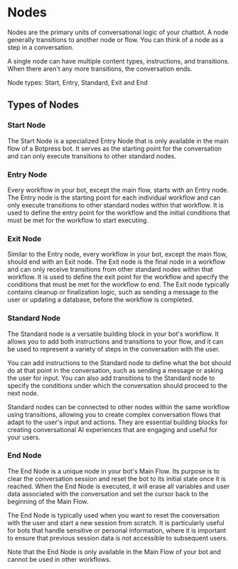 # Nodes
Nodes are the primary units of conversational logic of your chatbot. A node generally transitions to another node or flow. You can think of a node as a step in a conversation.

A single node can have multiple content types, instructions, and transitions. When there aren't any more transitions, the conversation ends.

Node types: Start, Entry, Standard, Exit and End

## Types of Nodes

### Start Node

The Start Node is a specialized Entry Node that is only available in the main flow of a Botpress bot. It serves as the starting point for the conversation and can only execute transitions to other standard nodes.

### Entry Node

Every workflow in your bot, except the main flow, starts with an Entry node. The Entry node is the starting point for each individual workflow and can only execute transitions to other standard nodes within that workflow. It is used to define the entry point for the workflow and the initial conditions that must be met for the workflow to start executing.

### Exit Node

Similar to the Entry node, every workflow in your bot, except the main flow, should end with an Exit node. The Exit node is the final node in a workflow and can only receive transitions from other standard nodes within that workflow. It is used to define the exit point for the workflow and specify the conditions that must be met for the workflow to end. The Exit node typically contains cleanup or finalization logic, such as sending a message to the user or updating a database, before the workflow is completed.

### Standard Node

The Standard node is a versatile building block in your bot's workflow. It allows you to add both instructions and transitions to your flow, and it can be used to represent a variety of steps in the conversation with the user.

You can add instructions to the Standard node to define what the bot should do at that point in the conversation, such as sending a message or asking the user for input. You can also add transitions to the Standard node to specify the conditions under which the conversation should proceed to the next node.

Standard nodes can be connected to other nodes within the same workflow using transitions, allowing you to create complex conversation flows that adapt to the user's input and actions. They are essential building blocks for creating conversational AI experiences that are engaging and useful for your users.

### End Node

The End Node is a unique node in your bot's Main Flow. Its purpose is to clear the conversation session and reset the bot to its initial state once it is reached. When the End Node is executed, it will erase all variables and user data associated with the conversation and set the cursor back to the beginning of the Main Flow.

The End Node is typically used when you want to reset the conversation with the user and start a new session from scratch. It is particularly useful for bots that handle sensitive or personal information, where it is important to ensure that previous session data is not accessible to subsequent users.

Note that the End Node is only available in the Main Flow of your bot and cannot be used in other workflows.
